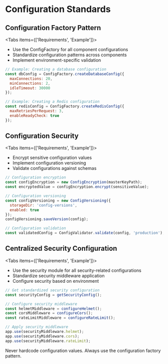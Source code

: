 
# Configuration Standards

## Configuration Factory Pattern

<Tabs items={['Requirements', 'Example']}>
  <Tab>
- Use the ConfigFactory for all component configurations
- Standardize configuration patterns across components
- Implement environment-specific validation
  </Tab>
  <Tab>
```javascript
// Example: Creating a database configuration
const dbConfig = ConfigFactory.createDatabaseConfig({
  maxConnections: 20,
  minConnections: 2,
  idleTimeout: 30000
});

// Example: Creating a Redis configuration
const redisConfig = ConfigFactory.createRedisConfig({
  maxRetriesPerRequest: 3,
  enableReadyCheck: true
});
```
  </Tab>
</Tabs>

## Configuration Security

<Tabs items={['Requirements', 'Example']}>
  <Tab>
- Encrypt sensitive configuration values
- Implement configuration versioning
- Validate configurations against schemas
  </Tab>
  <Tab>
```javascript
// Configuration encryption
const configEncryption = new ConfigEncryption(masterKeyPath);
const encryptedValue = configEncryption.encrypt(sensitiveValue);

// Configuration versioning
const configVersioning = new ConfigVersioning({
  storageDir: 'config-versions',
  enabled: true
});
configVersioning.saveVersion(config);

// Configuration validation
const validatedConfig = ConfigValidator.validate(config, 'production');
```
  </Tab>
</Tabs>

## Centralized Security Configuration

<Tabs items={['Requirements', 'Example']}>
  <Tab>
- Use the security module for all security-related configurations
- Standardize security middleware application
- Configure security based on environment
  </Tab>
  <Tab>
```javascript
// Get standardized security configuration
const securityConfig = getSecurityConfig();

// Configure security middleware
const helmetMiddleware = configureHelmet();
const corsMiddleware = configureCors();
const rateLimitMiddleware = configureRateLimit();

// Apply security middleware
app.use(securityMiddleware.helmet);
app.use(securityMiddleware.cors);
app.use(securityMiddleware.rateLimit);
```
  </Tab>
</Tabs>

<Callout type="warning" emoji="⚠️">
  Never hardcode configuration values. Always use the configuration factory pattern.
</Callout> 
